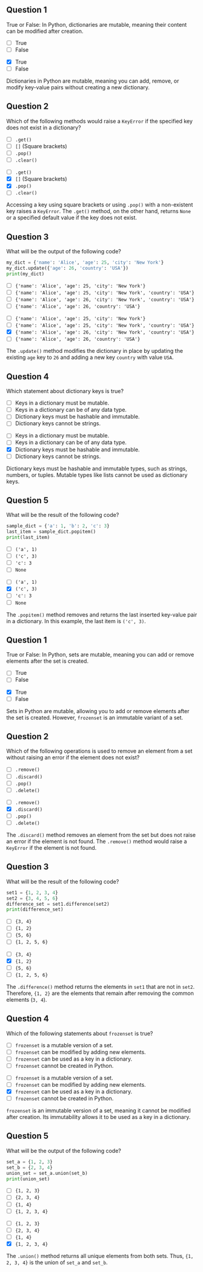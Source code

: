 ## Question 1 {.question}

True or False: In Python, dictionaries are mutable, meaning their content can be modified after creation.

::: {.r-stack}

::: {.absolute .left-0 .top-0 width=100%}
- [ ] True
- [ ] False
:::

::: {.fragment .fade-in .absolute .left-0 .top-0 width=100%}
- [x] True
- [ ] False

::: {.explanation}
Dictionaries in Python are mutable, meaning you can add, remove, or modify key-value pairs without creating a new dictionary.
:::

:::

:::



## Question 2 {.question}

Which of the following methods would raise a `KeyError` if the specified key does not exist in a dictionary?

::: {.r-stack}

::: {.absolute .left-0 .top-0 width=100%}
- [ ] `.get()`
- [ ] `[]` (Square brackets)
- [ ] `.pop()`
- [ ] `.clear()`
:::

::: {.fragment .fade-in .absolute .left-0 .top-0 width=100%}
- [ ] `.get()`
- [x] `[]` (Square brackets)
- [x] `.pop()`
- [ ] `.clear()`

::: {.explanation}
Accessing a key using square brackets or using `.pop()` with a non-existent key raises a `KeyError`. The `.get()` method, on the other hand, returns `None` or a specified default value if the key does not exist.
:::

:::

:::



## Question 3 {.question}

What will be the output of the following code?

```python
my_dict = {'name': 'Alice', 'age': 25, 'city': 'New York'}
my_dict.update({'age': 26, 'country': 'USA'})
print(my_dict)
```

::: {.r-stack}

::: {.absolute .left-0 .top-0 width=100%}
- [ ] `{'name': 'Alice', 'age': 25, 'city': 'New York'}`
- [ ] `{'name': 'Alice', 'age': 25, 'city': 'New York', 'country': 'USA'}`
- [ ] `{'name': 'Alice', 'age': 26, 'city': 'New York', 'country': 'USA'}`
- [ ] `{'name': 'Alice', 'age': 26, 'country': 'USA'}`
:::

::: {.fragment .fade-in .absolute .left-0 .top-0 width=100%}
- [ ] `{'name': 'Alice', 'age': 25, 'city': 'New York'}`
- [ ] `{'name': 'Alice', 'age': 25, 'city': 'New York', 'country': 'USA'}`
- [x] `{'name': 'Alice', 'age': 26, 'city': 'New York', 'country': 'USA'}`
- [ ] `{'name': 'Alice', 'age': 26, 'country': 'USA'}`

::: {.explanation}
The `.update()` method modifies the dictionary in place by updating the existing `age` key to `26` and adding a new key `country` with value `USA`.
:::

:::

:::



## Question 4 {.question}

Which statement about dictionary keys is true?

::: {.r-stack}

::: {.absolute .left-0 .top-0 width=100%}
- [ ] Keys in a dictionary must be mutable.
- [ ] Keys in a dictionary can be of any data type.
- [ ] Dictionary keys must be hashable and immutable.
- [ ] Dictionary keys cannot be strings.
:::

::: {.fragment .fade-in .absolute .left-0 .top-0 width=100%}
- [ ] Keys in a dictionary must be mutable.
- [ ] Keys in a dictionary can be of any data type.
- [x] Dictionary keys must be hashable and immutable.
- [ ] Dictionary keys cannot be strings.

::: {.explanation}
Dictionary keys must be hashable and immutable types, such as strings, numbers, or tuples. Mutable types like lists cannot be used as dictionary keys.
:::

:::

:::



## Question 5 {.question}

What will be the result of the following code?

```python
sample_dict = {'a': 1, 'b': 2, 'c': 3}
last_item = sample_dict.popitem()
print(last_item)
```

::: {.r-stack}

::: {.absolute .left-0 .top-0 width=100%}
- [ ] `('a', 1)`
- [ ] `('c', 3)`
- [ ] `'c': 3`
- [ ] `None`
:::

::: {.fragment .fade-in .absolute .left-0 .top-0 width=100%}
- [ ] `('a', 1)`
- [x] `('c', 3)`
- [ ] `'c': 3`
- [ ] `None`

::: {.explanation}
The `.popitem()` method removes and returns the last inserted key-value pair in a dictionary. In this example, the last item is `('c', 3)`.
:::

:::

:::



## Question 1 {.question}

True or False: In Python, sets are mutable, meaning you can add or remove elements after the set is created.

::: {.r-stack}

::: {.absolute .left-0 .top-0 width=100%}
- [ ] True
- [ ] False
:::

::: {.fragment .fade-in .absolute .left-0 .top-0 width=100%}
- [x] True
- [ ] False

::: {.explanation}
Sets in Python are mutable, allowing you to add or remove elements after the set is created. However, `frozenset` is an immutable variant of a set.
:::

:::

:::



## Question 2 {.question}

Which of the following operations is used to remove an element from a set without raising an error if the element does not exist?

::: {.r-stack}

::: {.absolute .left-0 .top-0 width=100%}
- [ ] `.remove()`
- [ ] `.discard()`
- [ ] `.pop()`
- [ ] `.delete()`
:::

::: {.fragment .fade-in .absolute .left-0 .top-0 width=100%}
- [ ] `.remove()`
- [x] `.discard()`
- [ ] `.pop()`
- [ ] `.delete()`

::: {.explanation}
The `.discard()` method removes an element from the set but does not raise an error if the element is not found. The `.remove()` method would raise a `KeyError` if the element is not found.
:::

:::

:::



## Question 3 {.question}

What will be the result of the following code?

```python
set1 = {1, 2, 3, 4}
set2 = {3, 4, 5, 6}
difference_set = set1.difference(set2)
print(difference_set)
```

::: {.r-stack}

::: {.absolute .left-0 .top-0 width=100%}
- [ ] `{3, 4}`
- [ ] `{1, 2}`
- [ ] `{5, 6}`
- [ ] `{1, 2, 5, 6}`
:::

::: {.fragment .fade-in .absolute .left-0 .top-0 width=100%}
- [ ] `{3, 4}`
- [x] `{1, 2}`
- [ ] `{5, 6}`
- [ ] `{1, 2, 5, 6}`

::: {.explanation}
The `.difference()` method returns the elements in `set1` that are not in `set2`. Therefore, `{1, 2}` are the elements that remain after removing the common elements (`3, 4`).
:::

:::

:::



## Question 4 {.question}

Which of the following statements about `frozenset` is true?

::: {.r-stack}

::: {.absolute .left-0 .top-0 width=100%}
- [ ] `frozenset` is a mutable version of a set.
- [ ] `frozenset` can be modified by adding new elements.
- [ ] `frozenset` can be used as a key in a dictionary.
- [ ] `frozenset` cannot be created in Python.
:::

::: {.fragment .fade-in .absolute .left-0 .top-0 width=100%}
- [ ] `frozenset` is a mutable version of a set.
- [ ] `frozenset` can be modified by adding new elements.
- [x] `frozenset` can be used as a key in a dictionary.
- [ ] `frozenset` cannot be created in Python.

::: {.explanation}
`frozenset` is an immutable version of a set, meaning it cannot be modified after creation. Its immutability allows it to be used as a key in a dictionary.
:::

:::

:::



## Question 5 {.question}

What will be the output of the following code?

```python
set_a = {1, 2, 3}
set_b = {2, 3, 4}
union_set = set_a.union(set_b)
print(union_set)
```

::: {.r-stack}

::: {.absolute .left-0 .top-0 width=100%}
- [ ] `{1, 2, 3}`
- [ ] `{2, 3, 4}`
- [ ] `{1, 4}`
- [ ] `{1, 2, 3, 4}`
:::

::: {.fragment .fade-in .absolute .left-0 .top-0 width=100%}
- [ ] `{1, 2, 3}`
- [ ] `{2, 3, 4}`
- [ ] `{1, 4}`
- [x] `{1, 2, 3, 4}`

::: {.explanation}
The `.union()` method returns all unique elements from both sets. Thus, `{1, 2, 3, 4}` is the union of `set_a` and `set_b`.
:::

:::

:::